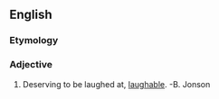==English==

===Etymology===
{{suffix|laugh|worthy|lang=en}}

===Adjective===
{{en-adj}}

# {{label|en|rare}} Deserving to be laughed at, [[laughable]]. -B. Jonson
